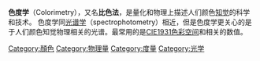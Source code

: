'''色度学'''（Colorimetry），又名'''比色法'''，是量化和物理上描述人们颜色[[知觉|知觉]]的科学和技术。 色度学同[[光谱学|光谱学]]（spectrophotometry）相近，但是色度学更关心的是于人们颜色知觉物理相关的光谱。最常用的是[[CIE1931色彩空间|CIE1931色彩空间]]和相关的数值。


{{颜色主题}}
{{Optics-stub}}

[[Category:顏色|Category:顏色]]
[[Category:物理量|Category:物理量]]
[[Category:度量|Category:度量]]
[[Category:光学|Category:光学]]